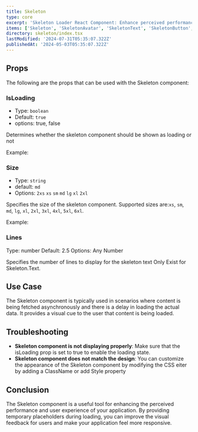 ```yaml
---
title: Skeleton
type: core
excerpt: 'Skeleton Loader React Component: Enhance perceived performance and reduce loading anxiety with this customizable component.'
items: ['Skeleton', 'SkeletonAvatar', 'SkeletonText', 'SkeletonButton', 'SkeletonBox']
directory: skeleton/index.tsx
lastModified: '2024-07-31T05:35:07.322Z'
publishedAt: '2024-05-03T05:35:07.322Z'
---
```


## Props

The following are the props that can be used with the Skeleton component:

### IsLoading

- Type: `boolean`
- Default: `true`
- options: true, false

Determines whether the skeleton component should be shown as loading or not

Example:

### Size

- Type: `string`
- default: `md`
- Options: `2xs` `xs` `sm` `md` `lg` `xl` `2xl`

Specifies the size of the skeleton component. Supported sizes are:`xs`, `sm`, `md`, `lg`, `xl`, `2xl`, `3xl`, `4xl`, `5xl`, `6xl`.

Example:

### Lines

Type: number
Default: 2.5
Options: Any Number

Specifies the number of lines to display for the skeleton text Only Exist for Skeleton.Text.

## Use Case

The Skeleton component is typically used in scenarios where content is being fetched asynchronously and there is a delay in loading the actual data. It provides a visual cue to the user that content is being loaded.

## Troubleshooting

- **Skeleton component is not displaying properly**: Make sure that the isLoading prop is set to true to enable the loading state.
- **Skeleton component does not match the design**: You can customize the appearance of the Skeleton component by modifying the CSS eiter by adding a ClassName or add Style property

## Conclusion

The Skeleton component is a useful tool for enhancing the perceived performance and user experience of your application. By providing temporary placeholders during loading, you can improve the visual feedback for users and make your application feel more responsive.
